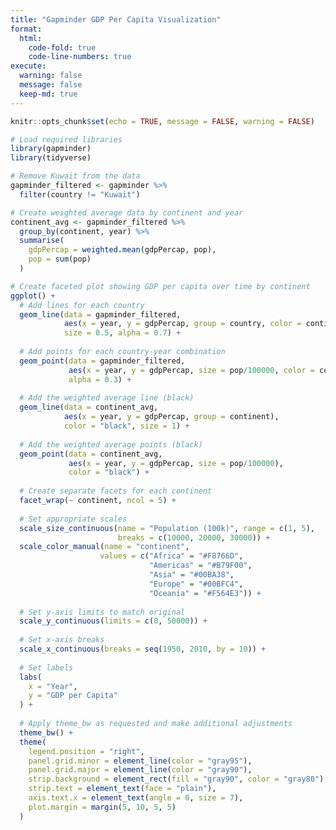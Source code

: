 ```yaml
---
title: "Gapminder GDP Per Capita Visualization"
format: 
  html:
    code-fold: true
    code-line-numbers: true
execute:
  warning: false
  message: false
  keep-md: true
---
```


```r
knitr::opts_chunk$set(echo = TRUE, message = FALSE, warning = FALSE)
```

```r
# Load required libraries
library(gapminder)
library(tidyverse)

# Remove Kuwait from the data
gapminder_filtered <- gapminder %>% 
  filter(country != "Kuwait")

# Create weighted average data by continent and year
continent_avg <- gapminder_filtered %>%
  group_by(continent, year) %>%
  summarise(
    gdpPercap = weighted.mean(gdpPercap, pop),
    pop = sum(pop)
  )

# Create faceted plot showing GDP per capita over time by continent
ggplot() +
  # Add lines for each country
  geom_line(data = gapminder_filtered, 
            aes(x = year, y = gdpPercap, group = country, color = continent),
            size = 0.5, alpha = 0.7) +
  
  # Add points for each country-year combination
  geom_point(data = gapminder_filtered,
             aes(x = year, y = gdpPercap, size = pop/100000, color = continent),
             alpha = 0.3) +
  
  # Add the weighted average line (black)
  geom_line(data = continent_avg,
            aes(x = year, y = gdpPercap, group = continent),
            color = "black", size = 1) +
  
  # Add the weighted average points (black)
  geom_point(data = continent_avg,
             aes(x = year, y = gdpPercap, size = pop/100000),
             color = "black") +
  
  # Create separate facets for each continent
  facet_wrap(~ continent, ncol = 5) +
  
  # Set appropriate scales
  scale_size_continuous(name = "Population (100k)", range = c(1, 5), 
                        breaks = c(10000, 20000, 30000)) +
  scale_color_manual(name = "continent",
                    values = c("Africa" = "#F8766D", 
                               "Americas" = "#B79F00", 
                               "Asia" = "#00BA38", 
                               "Europe" = "#00BFC4", 
                               "Oceania" = "#F564E3")) +
  
  # Set y-axis limits to match original
  scale_y_continuous(limits = c(0, 50000)) +
  
  # Set x-axis breaks
  scale_x_continuous(breaks = seq(1950, 2010, by = 10)) +
  
  # Set labels
  labs(
    x = "Year",
    y = "GDP per Capita"
  ) +
  
  # Apply theme_bw as requested and make additional adjustments
  theme_bw() +
  theme(
    legend.position = "right",
    panel.grid.minor = element_line(color = "gray95"),
    panel.grid.major = element_line(color = "gray90"),
    strip.background = element_rect(fill = "gray90", color = "gray80"),
    strip.text = element_text(face = "plain"),
    axis.text.x = element_text(angle = 0, size = 7),
    plot.margin = margin(5, 10, 5, 5)
  )
```